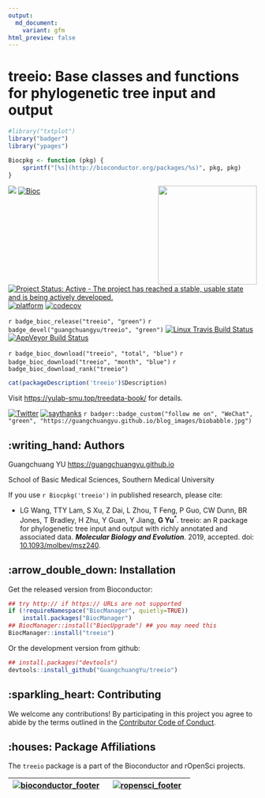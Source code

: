 ```yaml
---
output:
  md_document:
    variant: gfm
html_preview: false
---
```


<!-- README.md is generated from README.Rmd. Please edit that file -->


#  treeio: Base classes and functions for phylogenetic tree input and output

```r
#library("txtplot")
library("badger")
library("ypages")

Biocpkg <- function (pkg) {
    sprintf("[%s](http://bioconductor.org/packages/%s)", pkg, pkg)
}
```

<a href="https://yulab-smu.github.io/treedata-book/"><img src="https://raw.githubusercontent.com/Bioconductor/BiocStickers/master/treeio/treeio.png" height="200" align="right" /></a>

[![](https://badges.ropensci.org/179_status.svg)](https://github.com/ropensci/onboarding/issues/179)
[![Bioc](http://www.bioconductor.org/shields/years-in-bioc/treeio.svg)](https://www.bioconductor.org/packages/devel/bioc/html/treeio.html#since)
[![Project Status: Active - The project has reached a stable, usable state and is being actively developed.](http://www.repostatus.org/badges/latest/active.svg)](http://www.repostatus.org/#active)
[![platform](http://www.bioconductor.org/shields/availability/devel/treeio.svg)](https://www.bioconductor.org/packages/devel/bioc/html/treeio.html#archives)
[![codecov](https://codecov.io/gh/GuangchuangYu/treeio/branch/master/graph/badge.svg)](https://codecov.io/gh/GuangchuangYu/treeio)


`r badge_bioc_release("treeio", "green")`
`r badge_devel("guangchuangyu/treeio", "green")`
[![Linux Travis Build Status](https://img.shields.io/travis/GuangchuangYu/treeio/master.svg?label=Linux)](https://travis-ci.org/GuangchuangYu/treeio)
[![AppVeyor Build Status](https://img.shields.io/appveyor/ci/Guangchuangyu/treeio/master.svg?label=Windows)](https://ci.appveyor.com/project/GuangchuangYu/treeio)


`r badge_bioc_download("treeio", "total", "blue")`
`r badge_bioc_download("treeio", "month", "blue")`
`r badge_bioc_download_rank("treeio")`



```r
cat(packageDescription('treeio')$Description)
```

Visit <https://yulab-smu.top/treedata-book/> for details.


[![Twitter](https://img.shields.io/twitter/url/http/shields.io.svg?style=social&logo=twitter)](https://twitter.com/intent/tweet?hashtags=treeio&url=http://onlinelibrary.wiley.com/doi/10.1111/2041-210X.12628/abstract&screen_name=guangchuangyu)
[![saythanks](https://img.shields.io/badge/say-thanks-ff69b4.svg)](https://saythanks.io/to/GuangchuangYu)
`r badger::badge_custom("follow me on", "WeChat", "green", "https://guangchuangyu.github.io/blog_images/biobabble.jpg")`




## :writing_hand: Authors

Guangchuang YU <https://guangchuangyu.github.io>

School of Basic Medical Sciences, Southern Medical University


If you use `r Biocpkg('treeio')` in published research, please cite:

+ LG Wang, TTY Lam, S Xu, Z Dai, L Zhou, T Feng, P Guo, CW Dunn, BR Jones, T Bradley, H Zhu, Y Guan, Y Jiang, __G Yu__^\*^. treeio: an R package for phylogenetic tree input and output with richly annotated and associated data. __*Molecular Biology and Evolution*__. 2019, accepted.
doi: [10.1093/molbev/msz240](http://dx.doi.org/10.1093/molbev/msz240).


## :arrow_double_down: Installation

Get the released version from Bioconductor:

```r
## try http:// if https:// URLs are not supported
if (!requireNamespace("BiocManager", quietly=TRUE))
    install.packages("BiocManager")
## BiocManager::install("BiocUpgrade") ## you may need this
BiocManager::install("treeio")
```

Or the development version from github:

```r
## install.packages("devtools")
devtools::install_github("GuangchuangYu/treeio")
```



## :sparkling_heart: Contributing

We welcome any contributions! By participating in this project you agree to
abide by the terms outlined in the [Contributor Code of Conduct](CONDUCT.md).


## :houses: Package Affiliations

The `treeio` package is a part of the Bioconductor and rOpenSci projects.

| [![bioconductor_footer](http://bioconductor.org/images/logo_bioconductor.gif)](http://bioconductor.org) | [![ropensci_footer](http://ropensci.org/public_images/github_footer.png)](http://ropensci.org) |
|:-------------------------------------------------------------------------------------------------------:|:----------------------------------------------------------------------------------------------:|

